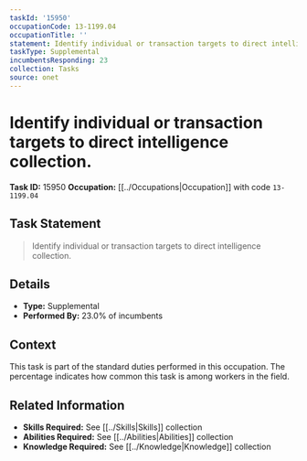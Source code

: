 ```yaml
---
taskId: '15950'
occupationCode: 13-1199.04
occupationTitle: ''
statement: Identify individual or transaction targets to direct intelligence collection.
taskType: Supplemental
incumbentsResponding: 23
collection: Tasks
source: onet
---
```

# Identify individual or transaction targets to direct intelligence collection.

**Task ID:** 15950
**Occupation:** [[../Occupations|Occupation]] with code `13-1199.04`

## Task Statement

> Identify individual or transaction targets to direct intelligence collection.

## Details

- **Type:** Supplemental
- **Performed By:** 23.0% of incumbents

## Context

This task is part of the standard duties performed in this occupation. The percentage indicates how common this task is among workers in the field.

## Related Information

- **Skills Required:** See [[../Skills|Skills]] collection
- **Abilities Required:** See [[../Abilities|Abilities]] collection
- **Knowledge Required:** See [[../Knowledge|Knowledge]] collection
